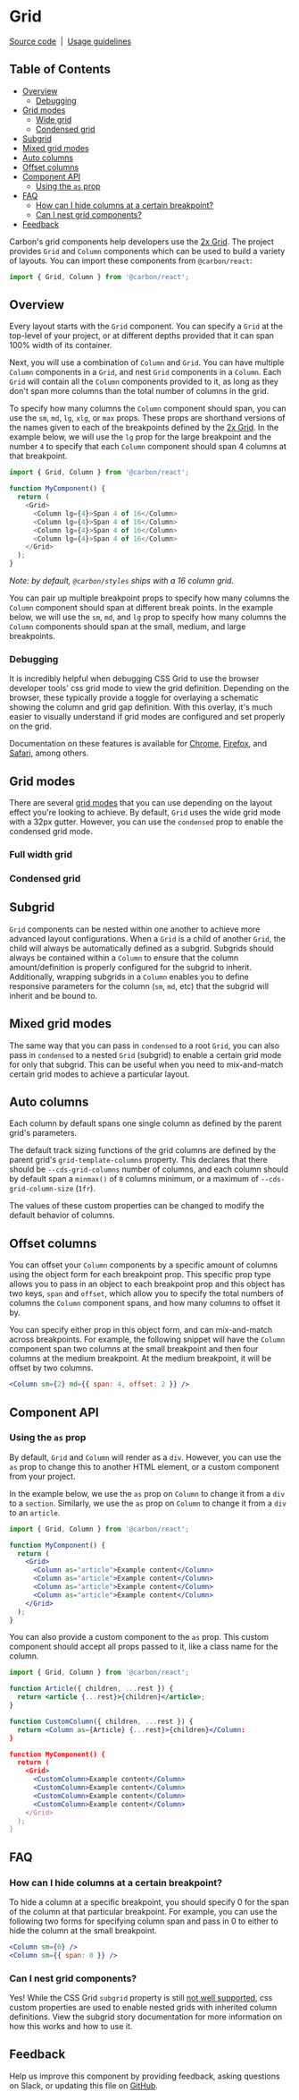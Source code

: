 
# Grid

[Source code](https://github.com/carbon-design-system/carbon/tree/main/packages/react/src/components/Grid)
&nbsp;|&nbsp;
[Usage guidelines](https://www.carbondesignsystem.com/guidelines/2x-grid/overview)

<!-- prettier-ignore-start -->
<!-- START doctoc generated TOC please keep comment here to allow auto update -->
<!-- DON'T EDIT THIS SECTION, INSTEAD RE-RUN doctoc TO UPDATE -->
## Table of Contents

- [Overview](#overview)
  - [Debugging](#debugging)
- [Grid modes](#grid-modes)
  - [Wide grid](#wide-grid)
  - [Condensed grid](#condensed-grid)
- [Subgrid](#subgrid)
- [Mixed grid modes](#mixed-grid-modes)
- [Auto columns](#auto-columns)
- [Offset columns](#offset-columns)
- [Component API](#component-api)
  - [Using the `as` prop](#using-the-as-prop)
- [FAQ](#faq)
  - [How can I hide columns at a certain breakpoint?](#how-can-i-hide-columns-at-a-certain-breakpoint)
  - [Can I nest grid components?](#can-i-nest-grid-components)
- [Feedback](#feedback)

<!-- END doctoc generated TOC please keep comment here to allow auto update -->
<!-- prettier-ignore-end -->

Carbon's grid components help developers use the
[2x Grid](https://www.carbondesignsystem.com/guidelines/2x-grid/overview). The
project provides `Grid` and `Column` components which can be used to build a
variety of layouts. You can import these components from `@carbon/react`:

```js
import { Grid, Column } from '@carbon/react';
```

<Preview>
  <Story id="elements-grid--default" />
</Preview>

## Overview

Every layout starts with the `Grid` component. You can specify a `Grid` at the
top-level of your project, or at different depths provided that it can span 100%
width of its container.

Next, you will use a combination of `Column` and `Grid`. You can have multiple
`Column` components in a `Grid`, and nest `Grid` components in a `Column`. Each
`Grid` will contain all the `Column` components provided to it, as long as they
don't span more columns than the total number of columns in the grid.

To specify how many columns the `Column` component should span, you can use the
`sm`, `md`, `lg`, `xlg`, or `max` props. These props are shorthand versions of
the names given to each of the breakpoints defined by the
[2x Grid](https://www.carbondesignsystem.com/guidelines/2x-grid/implementation/#responsive-options).
In the example below, we will use the `lg` prop for the large breakpoint and the
number `4` to specify that each `Column` component should span 4 columns at that
breakpoint.

```js
import { Grid, Column } from '@carbon/react';

function MyComponent() {
  return (
    <Grid>
      <Column lg={4}>Span 4 of 16</Column>
      <Column lg={4}>Span 4 of 16</Column>
      <Column lg={4}>Span 4 of 16</Column>
      <Column lg={4}>Span 4 of 16</Column>
    </Grid>
  );
}
```

_Note: by default, `@carbon/styles` ships with a 16 column grid._

You can pair up multiple breakpoint props to specify how many columns the
`Column` component should span at different break points. In the example below,
we will use the `sm`, `md`, and `lg` prop to specify how many columns the
`Column` components should span at the small, medium, and large breakpoints.

<Preview>
  <Story id="elements-grid--default" />
</Preview>

### Debugging

It is incredibly helpful when debugging CSS Grid to use the browser developer
tools' css grid mode to view the grid definition. Depending on the browser, these
typically provide a toggle for overlaying a schematic showing the column and
grid gap definition. With this overlay, it's much easier to visually understand
if grid modes are configured and set properly on the grid.

Documentation on these features is available for
[Chrome](https://developer.chrome.com/docs/devtools/css/grid/),
[Firefox](https://developer.mozilla.org/en-US/docs/Tools/Page_Inspector/How_to/Examine_grid_layouts),
and
[Safari](https://webkit.org/blog/11588/introducing-css-grid-inspector/#:~:text=If%20you're%20using%20Safari,%23css%2Dgrid%2Ddemo%20.),
among others.

## Grid modes

There are several
[grid modes](https://www.carbondesignsystem.com/guidelines/2x-grid/implementation/#grid-modes)
that you can use depending on the layout effect you're looking to achieve. By
default, `Grid` uses the wide grid mode with a 32px gutter. However, you can use
the `condensed` prop to enable the condensed grid mode.

### Full width grid

<Preview>
  <Story id="elements-grid--full-width" />
</Preview>

### Condensed grid

<Preview>
  <Story id="elements-grid--condensed" />
</Preview>

## Subgrid

`Grid` components can be nested within one another to achieve more advanced
layout configurations. When a `Grid` is a child of another `Grid`, the child
will always be automatically defined as a subgrid. Subgrids should always be
contained within a `Column` to ensure that the column amount/definition is
properly configured for the subgrid to inherit. Additionally, wrapping subgrids
in a `Column` enables you to define responsive parameters for the column (`sm`,
`md`, etc) that the subgrid will inherit and be bound to.

<Preview>
  <Story id="elements-grid--subgrid" />
</Preview>

## Mixed grid modes

The same way that you can pass in `condensed` to a root `Grid`, you can also
pass in `condensed` to a nested `Grid` (subgrid) to enable a certain grid mode
for only that subgrid. This can be useful when you need to mix-and-match certain
grid modes to achieve a particular layout.

<Preview>
  <Story id="elements-grid--mixed-grid-modes" />
</Preview>

## Auto columns

Each column by default spans one single column as defined by the parent grid's
parameters.

The default track sizing functions of the grid columns are defined by the parent
grid's `grid-template-columns` property. This declares that there should be
`--cds-grid-columns` number of columns, and each column should by default span a
`minmax()` of `0` columns minimum, or a maximum of `--cds-grid-column-size`
(`1fr`).

The values of these custom properties can be changed to modify the default
behavior of columns.

<Preview>
  <Story id="elements-grid--responsives" />
</Preview>

## Offset columns

You can offset your `Column` components by a specific amount of columns using
the object form for each breakpoint prop. This specific prop type allows you to
pass in an object to each breakpoint prop and this object has two keys, `span`
and `offset`, which allow you to specify the total numbers of columns the
`Column` component spans, and how many columns to offset it by.

You can specify either prop in this object form, and can mix-and-match across
breakpoints. For example, the following snippet will have the `Column` component
span two columns at the small breakpoint and then four columns at the medium
breakpoint. At the medium breakpoint, it will be offset by two columns.

```jsx
<Column sm={2} md={{ span: 4, offset: 2 }} />
```

<Preview>
  <Story id="elements-grid--offset" />
</Preview>

## Component API

<Props />

### Using the `as` prop

By default, `Grid` and `Column` will render as a `div`. However, you can use the
`as` prop to change this to another HTML element, or a custom component from
your project.

In the example below, we use the `as` prop on `Column` to change it from a `div`
to a `section`. Similarly, we use the `as` prop on `Column` to change it from a
`div` to an `article`.

```jsx
import { Grid, Column } from '@carbon/react';

function MyComponent() {
  return (
    <Grid>
      <Column as="article">Example content</Column>
      <Column as="article">Example content</Column>
      <Column as="article">Example content</Column>
      <Column as="article">Example content</Column>
    </Grid>
  );
}
```

You can also provide a custom component to the `as` prop. This custom component
should accept all props passed to it, like a class name for the column.

```jsx
import { Grid, Column } from '@carbon/react';

function Article({ children, ...rest }) {
  return <article {...rest}>{children}</article>;
}

function CustomColumn({ children, ...rest }) {
  return <Column as={Article} {...rest}>{children}</Column:
}

function MyComponent() {
  return (
    <Grid>
      <CustomColumn>Example content</Column>
      <CustomColumn>Example content</Column>
      <CustomColumn>Example content</Column>
      <CustomColumn>Example content</Column>
    </Grid>
  );
}
```

## FAQ

### How can I hide columns at a certain breakpoint?

To hide a column at a specific breakpoint, you should specify 0 for the span of
the column at that particular breakpoint. For example, you can use the following
two forms for specifying column span and pass in 0 to either to hide the column
at the small breakpoint.

```jsx
<Column sm={0} />
<Column sm={{ span: 0 }} />
```

### Can I nest grid components?

Yes! While the CSS Grid `subgrid` property is still
[not well supported](https://caniuse.com/#feat=css-subgrid), css custom
properties are used to enable nested grids with inherited column definitions.
View the subgrid story documentation for more information on how this works and
how to use it.

## Feedback

Help us improve this component by providing feedback, asking questions on Slack,
or updating this file on
[GitHub](https://github.com/carbon-design-system/carbon/edit/main/packages/react/src/components/Grid/Grid.mdx).
